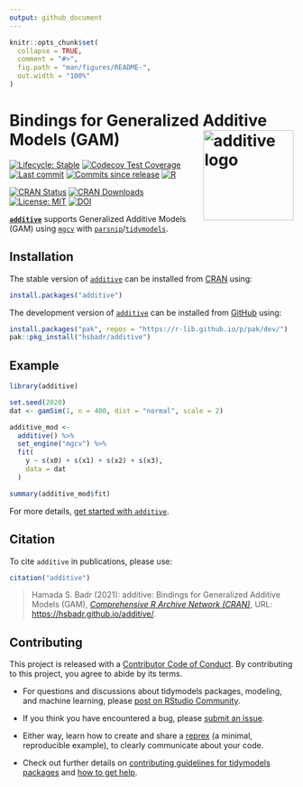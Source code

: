 ```yaml
---
output: github_document
---
```


<!-- README.md is generated from README.Rmd. Please edit that file -->

```r
knitr::opts_chunk$set(
  collapse = TRUE,
  comment = "#>",
  fig.path = "man/figures/README-",
  out.width = "100%"
)
```

Bindings for Generalized Additive Models (GAM) [<img src="man/figures/additive.png" align="right" width="160" alt="additive logo" />](https://hsbadr.github.io/additive/)
=========================================================================================================================================================================

<!-- badges: start -->
[![Lifecycle: Stable](https://img.shields.io/badge/Lifecycle-Stable-green.svg)](https://lifecycle.r-lib.org/articles/stages.html)
[![Codecov Test Coverage](https://codecov.io/gh/hsbadr/additive/branch/main/graph/badge.svg)](https://codecov.io/gh/hsbadr/additive?branch=main)
[![Last commit](https://img.shields.io/github/last-commit/hsbadr/additive)](https://github.com/hsbadr/additive/commits/main)
[![Commits since release](https://img.shields.io/github/commits-since/hsbadr/additive/latest.svg?color=green)](https://github.com/hsbadr/additive/commit/main/)
[![R](https://github.com/hsbadr/additive/workflows/R/badge.svg)](https://github.com/hsbadr/additive/actions)

[![CRAN Status](https://www.r-pkg.org/badges/version/additive)](https://CRAN.R-project.org/package=additive)
[![CRAN Downloads](https://cranlogs.r-pkg.org/badges/grand-total/additive)](https://cran.r-project.org/package=additive)
[![License: MIT](https://img.shields.io/badge/License-MIT-blue.svg)](https://github.com/hsbadr/additive/blob/main/LICENSE.md)
[![DOI](https://zenodo.org/badge/369646227.svg)](https://zenodo.org/badge/latestdoi/369646227)
<!-- badges: end -->

[**`additive`**](https://hsbadr.github.io/additive/) supports Generalized Additive Models (GAM) using [`mgcv`](https://cran.r-project.org/package=mgcv)
with [`parsnip`](https://parsnip.tidymodels.org/)/[`tidymodels`](https://www.tidymodels.org/).

Installation
-------------

The stable version of [`additive`](https://hsbadr.github.io/additive/) can be installed from [CRAN](https://CRAN.R-project.org/package=additive) using:

``` r
install.packages("additive")
```

The development version of [`additive`](https://hsbadr.github.io/additive/) can be installed from [GitHub](https://github.com/hsbadr/additive) using:

``` r
install.packages("pak", repos = "https://r-lib.github.io/p/pak/dev/")
pak::pkg_install("hsbadr/additive")
```

Example
-------


``` r
library(additive)

set.seed(2020)
dat <- gamSim(1, n = 400, dist = "normal", scale = 2)

additive_mod <-
  additive() %>%
  set_engine("mgcv") %>%
  fit(
    y ~ s(x0) + s(x1) + s(x2) + s(x3),
    data = dat
  )

summary(additive_mod$fit)
```

For more details, [get started with `additive`](https://hsbadr.github.io/additive/articles/GetStarted.html).

Citation
--------

To cite `additive` in publications, please use:

```r
citation("additive")
```

> Hamada S. Badr (2021): additive: Bindings for Generalized Additive Models (GAM),
> [*Comprehensive R Archive Network (CRAN)*](https://cran.r-project.org/package=additive),
> URL: [https://hsbadr.github.io/additive/](https://hsbadr.github.io/additive/).

Contributing
------------

This project is released with a [Contributor Code of Conduct](https://contributor-covenant.org/version/2/0/CODE_OF_CONDUCT.html). By contributing to this project, you agree to abide by its terms.

- For questions and discussions about tidymodels packages, modeling, and machine learning, please [post on RStudio Community](https://community.rstudio.com/).

- If you think you have encountered a bug, please [submit an issue](https://github.com/hsbadr/additive/issues).

- Either way, learn how to create and share a [reprex](https://reprex.tidyverse.org) (a minimal, reproducible example), to clearly communicate about your code.

- Check out further details on [contributing guidelines for tidymodels packages](https://www.tidymodels.org/contribute/) and [how to get help](https://www.tidymodels.org/help/).


